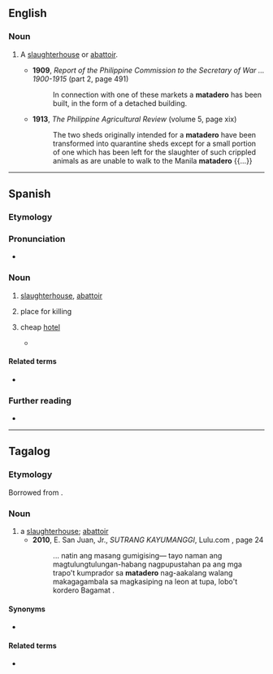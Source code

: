 ==English==

===Noun===
{{en-noun}}

# {{lb|en|Philippines}} A [[slaughterhouse]] or [[abattoir]].
#* '''1909''', ''Report of the Philippine Commission to the Secretary of War ... 1900-1915'' (part 2, page 491)
#*: In connection with one of these markets a '''matadero''' has been built, in the form of a detached building.
#* '''1913''', ''The Philippine Agricultural Review'' (volume 5, page xix)
#*: The two sheds originally intended for a '''matadero''' have been transformed into quarantine sheds except for a small portion of one which has been left for the slaughter of such crippled animals as are unable to walk to the Manila '''matadero''' {{...}}

----

==Spanish==

===Etymology===
{{af|es|matar|-dero}}

===Pronunciation===
{{es-IPA}}
* {{audio|es|LL-Q1321 (spa)-AdrianAbdulBaha-matadero.wav|Audio (Colombia)}}

===Noun===
{{es-noun|m}}

# [[slaughterhouse]], [[abattoir]]
# {{lb|es|by extension}} place for killing
# {{lb|es|Venezuela|colloquial}} cheap [[hotel]]
#* {{quote-web|es|work=Newsweek|date=2020-02-14|url=https://es-us.noticias.yahoo.com/dinero-motel-condones-crisis-restringe-173217071.html|title=Sin dinero para motel o condones: la crisis restringe sexualidad de jóvenes venezolanos|passage=De pelo y barba cuidados, este diseñador gráfico llega a desembolsar 100 dólares en una cita, sumando cena, tragos, taxis y motel. “Si la llevo para un ‘'''matadero'''’, no gasto mucho”, explica, refiriéndose a hoteles “de mala muerte”, su última opción.}}

====Related terms====
* {{l|es|matador}}

===Further reading===
* {{R:es:DRAE}}

----

==Tagalog==

===Etymology===
Borrowed from {{bor|tl|es|matadero}}.

===Noun===
{{head|tl|noun}}

# a [[slaughterhouse]]; [[abattoir]]
#* '''2010''', E. San Juan, Jr., ''SUTRANG KAYUMANGGI'', Lulu.com {{ISBN|9780557274277}}, page 24
#*: ... natin ang masang gumigising— tayo naman ang magtulungtulungan-habang nagpupustahan pa ang mga trapo&#39;t kumprador sa '''matadero''' nag-aakalang walang makagagambala sa magkasiping na leon at tupa, lobo&#39;t kordero Bagamat .

====Synonyms====
* {{l|tl|katayan}}

====Related terms====
* {{l|tl|matador}}